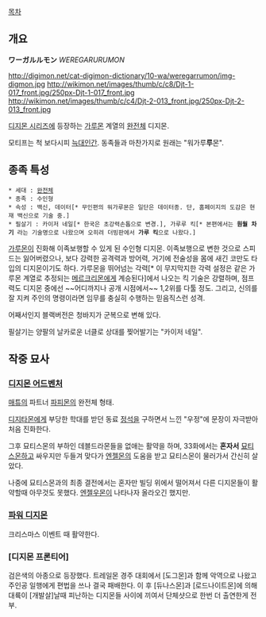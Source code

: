 [[목차]]

== 개요 ==

'''ワーガルルモン''' ''WEREGARURUMON''

http://digimon.net/cat-digimon-dictionary/10-wa/weregarrumon/img-digmon.jpg 
http://wikimon.net/images/thumb/c/c8/Djt-1-017_front.jpg/250px-Djt-1-017_front.jpg http://wikimon.net/images/thumb/c/c4/Djt-2-013_front.jpg/250px-Djt-2-013_front.jpg

[[디지몬 시리즈]]에 등장하는 [[가루몬]] 계열의 [[완전체]] 디지몬.

모티프는 척 보다시피 [[늑대인간]]. 동족들과 마찬가지로 원래는 "워가루'''루'''몬".

== 종족 특성 ==
 * 세대 : [[완전체]]
 * 종족 : 수인형
 * 속성 : 백신, 데이터[* 무인편의 워가루몬은 일단은 데이터종. 단, 홈페이지의 도감은 현재 백신으로 기술 중.]
 * 필살기 : 카이저 네일[* 한국은 초강력손톱으로 변경.], 가루루 킥[* 본편에서는 '''원월 차기''' 라는 기술명으로 나왔으며 오히려 더빙판에서 '''가루 킥'''으로 나왔다.]

[[가루몬]]이 진화해 이족보행할 수 있게 된 수인형 디지몬. 이족보행으로 변한 것으로 스피드는 잃어버렸으나, 보다 강력한 공격력과 방어력, 거기에 전술성을 몸에 새긴 코만도 타입의 디지몬이기도 하다. 가루몬을 뛰어넘는 각력[* 이 무지막지한 각력 설정은 같은 가루몬 계열로 추정되는 [[메르크리몬]]에게 계승된다]에서 나오는 킥 기술은 강렬하며, 점프력도 디지몬 중에선 ~~어디까지나 공개 시점에서~~ 1,2위를 다툴 정도. 그리고, 신의를 잘 지켜 주인의 명령이라면 임무를 충실히 수행하는 믿음직스런 성격.

어째서인지 블랙버전은 청바지가 군복으로 변해 있다.

필살기는 양팔의 날카로운 너클로 상대를 찢어발기는 "카이저 네일".

== 작중 묘사 ==
=== [[디지몬 어드벤처]] ===
[[매튜]]의 파트너 [[파피몬]]의 완전체 형태.

[[디지타몬]]에게 부당한 학대를 받던 동료 [[정석]]을 구하면서 느낀 "우정"에 문장이 자극받아 처음 진화한다.

그후 묘티스몬의 부하인 데블드라몬들을 없애는 활약을 하며, 33화에서는 '''혼자서''' [[묘티스몬]]하고 싸우지만 두들겨 맞다가 [[엔젤몬]]의 도움을 받고 묘티스몬이 물러가서 간신히 살았다.

나중에 묘티스몬과의 최종 결전에서는 혼자만 빌딩 위에서 떨어져서 다른 디지몬들이 활약할때 아무것도 못했다. [[엔젤우몬]]이 나타나자 올라오긴 했지만.
=== [[파워 디지몬]] ===
크리스마스 이벤트 때 활약한다.

=== [디지몬 프론티어] ===
검은색의 아종으로 등장했다. 트레일몬 경주 대회에서 [도그몬]과 함께 악역으로 나왔고 주인공 일행에게 편법을 쓰나 결국 패배한다. 이 후 [듀나스몬]과 [로드나이트몬]에 의해 대륙이 [개발살]날때 피난하는 디지몬들 사이에 끼여서 단체샷으로 한번 더 출연한게 전부.
